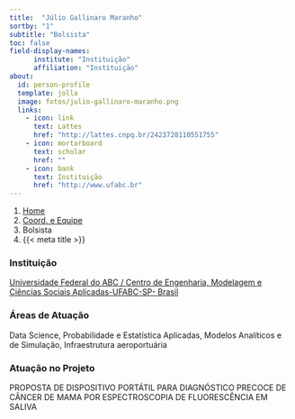 ```yaml
---
title:  "Júlio Gallinaro Maranho"
sortby: "1"
subtitle: "Bolsista"
toc: false
field-display-names:
      institute: "Instituição"
      affiliation: "Instituição"
about:
  id: person-profile
  template: jolla
  image: fotos/julio-gallinaro-maranho.png
  links:
    - icon: link
      text: Lattes
      href: "http://lattes.cnpq.br/2423728110551755"
    - icon: mortarboard
      text: scholar
      href: ""
    - icon: bank
      text: Instituição
      href: "http://www.ufabc.br"
---
```


```{=html}
<nav aria-label="breadcrumb">
  <ol class="breadcrumb">
    <li class="breadcrumb-item"><a href="../../index.html">Home</a></li>
    <li class="breadcrumb-item"><a href="../coord-equipe.html">Coord. e Equipe</a></li>
    <li class="breadcrumb-item active">Bolsista</li>
    <li class="breadcrumb-item active" aria-current="page">{{< meta title >}}</li>
  </ol>
</nav>
```
:::{#person-profile}
:::

### Instituição

[Universidade Federal do ABC / Centro de Engenharia, Modelagem e Ciências Sociais Aplicadas-UFABC-SP- Brasil](http://www.ufabc.br)

### Áreas de Atuação

Data Science, Probabilidade e Estatística Aplicadas, Modelos Analíticos e de Simulação, Infraestrutura aeroportuária

### Atuação no Projeto

PROPOSTA DE DISPOSITIVO PORTÁTIL PARA DIAGNÓSTICO PRECOCE DE CÂNCER DE MAMA POR ESPECTROSCOPIA DE FLUORESCÊNCIA EM SALIVA
